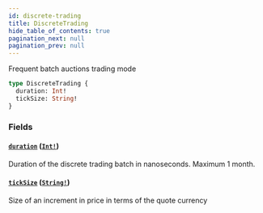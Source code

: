 ```yaml
---
id: discrete-trading
title: DiscreteTrading
hide_table_of_contents: true
pagination_next: null
pagination_prev: null
---
```



Frequent batch auctions trading mode

```graphql
type DiscreteTrading {
  duration: Int!
  tickSize: String!
}
```


### Fields

#### [`duration`](#) ([`Int!`](/docs/testnet/graphql/scalars/int))

Duration of the discrete trading batch in nanoseconds. Maximum 1 month.


#### [`tickSize`](#) ([`String!`](/docs/testnet/graphql/scalars/string))

Size of an increment in price in terms of the quote currency




